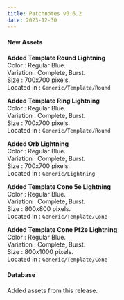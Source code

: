 ```yaml
---
title: Patchnotes v0.6.2
date: 2023-12-30
---
```


#### New Assets

**Added Template Round Lightning**  
Color : Regular Blue.  
Variation : Complete, Burst.  
Size : 700x700 pixels.  
Located in : ``Generic/Template/Round``

**Added Template Ring Lightning**  
Color : Regular Blue.  
Variation : Complete, Burst.  
Size : 700x700 pixels.  
Located in : ``Generic/Template/Round``

**Added Orb Lightning**  
Color : Regular Blue.  
Variation : Complete, Burst.  
Size : 700x700 pixels.  
Located in : ``Generic/Lightning``

**Added Template Cone 5e Lightning**  
Color : Regular Blue.  
Variation : Complete, Burst.  
Size : 800x800 pixels.  
Located in : ``Generic/Template/Cone``

**Added Template Cone Pf2e Lightning**  
Color : Regular Blue.  
Variation : Complete, Burst.  
Size : 800x1000 pixels.  
Located in : ``Generic/Template/Cone``


#### Database

Added assets from this release.



